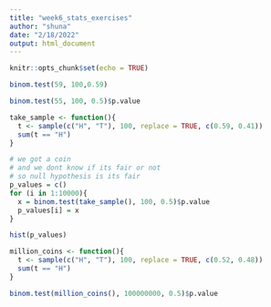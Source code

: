 ```yaml
---
title: "week6_stats_exercises"
author: "shuna"
date: "2/18/2022"
output: html_document
---
```


```r
knitr::opts_chunk$set(echo = TRUE)
```

```r
binom.test(59, 100,0.59)
```


```r
binom.test(55, 100, 0.5)$p.value
```

```r
take_sample <- function(){
  t <- sample(c("H", "T"), 100, replace = TRUE, c(0.59, 0.41))
  sum(t == "H")
}
```

```r
# we got a coin 
# and we dont know if its fair or not
# so null hypothesis is its fair 
p_values = c()
for (i in 1:10000){
  x = binom.test(take_sample(), 100, 0.5)$p.value
  p_values[i] = x
}

hist(p_values)
```


```r
million_coins <- function(){
  t <- sample(c("H", "T"), 100, replace = TRUE, c(0.52, 0.48))
  sum(t == "H")
}
```


```r
binom.test(million_coins(), 100000000, 0.5)$p.value
```

